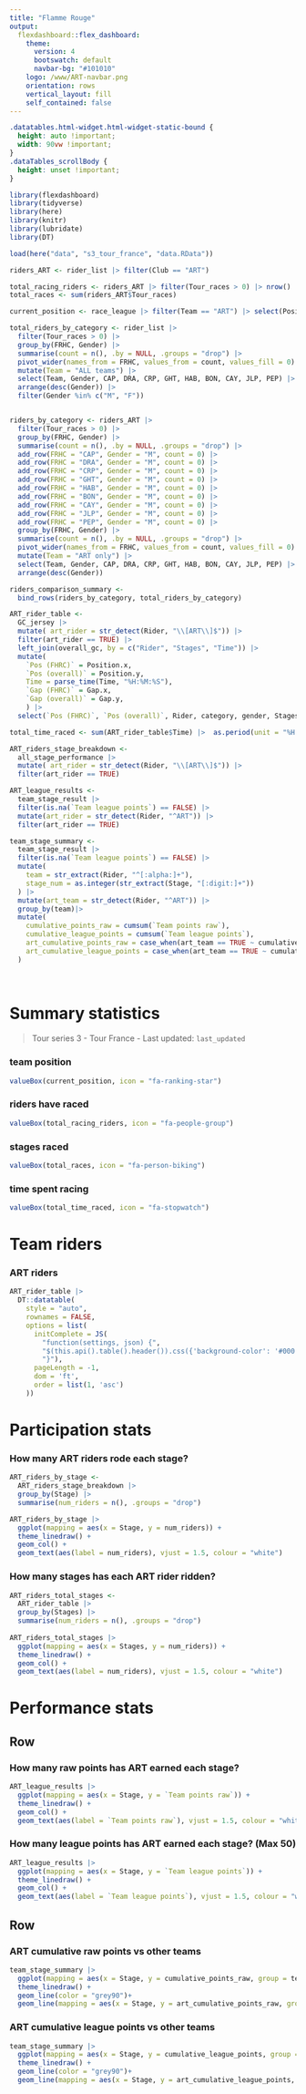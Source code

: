 ```yaml
---
title: "Flamme Rouge"
output: 
  flexdashboard::flex_dashboard:
    theme:
      version: 4
      bootswatch: default
      navbar-bg: "#101010"
    logo: /www/ART-navbar.png
    orientation: rows
    vertical_layout: fill
    self_contained: false
---
```


```css
.datatables.html-widget.html-widget-static-bound { 
  height: auto !important;
  width: 90vw !important;
}
.dataTables_scrollBody {
  height: unset !important;
}
```

```r
library(flexdashboard)
library(tidyverse)
library(here)
library(knitr)
library(lubridate)
library(DT)

load(here("data", "s3_tour_france", "data.RData"))

```

```r
riders_ART <- rider_list |> filter(Club == "ART")

total_racing_riders <- riders_ART |> filter(Tour_races > 0) |> nrow()
total_races <- sum(riders_ART$Tour_races)

current_position <- race_league |> filter(Team == "ART") |> select(Position) |> sum()

total_riders_by_category <- rider_list |>
  filter(Tour_races > 0) |>
  group_by(FRHC, Gender) |>
  summarise(count = n(), .by = NULL, .groups = "drop") |>
  pivot_wider(names_from = FRHC, values_from = count, values_fill = 0) |>
  mutate(Team = "ALL teams") |>
  select(Team, Gender, CAP, DRA, CRP, GHT, HAB, BON, CAY, JLP, PEP) |>
  arrange(desc(Gender)) |>
  filter(Gender %in% c("M", "F"))


riders_by_category <- riders_ART |>
  filter(Tour_races > 0) |>
  group_by(FRHC, Gender) |>
  summarise(count = n(), .by = NULL, .groups = "drop") |>
  add_row(FRHC = "CAP", Gender = "M", count = 0) |>
  add_row(FRHC = "DRA", Gender = "M", count = 0) |>
  add_row(FRHC = "CRP", Gender = "M", count = 0) |>
  add_row(FRHC = "GHT", Gender = "M", count = 0) |>
  add_row(FRHC = "HAB", Gender = "M", count = 0) |>
  add_row(FRHC = "BON", Gender = "M", count = 0) |>
  add_row(FRHC = "CAY", Gender = "M", count = 0) |>
  add_row(FRHC = "JLP", Gender = "M", count = 0) |>
  add_row(FRHC = "PEP", Gender = "M", count = 0) |>
  group_by(FRHC, Gender) |>
  summarise(count = n(), .by = NULL, .groups = "drop") |>
  pivot_wider(names_from = FRHC, values_from = count, values_fill = 0) |>
  mutate(Team = "ART only") |>
  select(Team, Gender, CAP, DRA, CRP, GHT, HAB, BON, CAY, JLP, PEP) |>
  arrange(desc(Gender))

riders_comparison_summary <-
  bind_rows(riders_by_category, total_riders_by_category)

ART_rider_table <-
  GC_jersey |>
  mutate( art_rider = str_detect(Rider, "\\[ART\\]$")) |>
  filter(art_rider == TRUE) |>
  left_join(overall_gc, by = c("Rider", "Stages", "Time")) |>
  mutate(
    `Pos (FHRC)` = Position.x,
    `Pos (overall)` = Position.y,
    Time = parse_time(Time, "%H:%M:%S"),
    `Gap (FHRC)` = Gap.x,
    `Gap (overall)` = Gap.y,
    ) |>
  select(`Pos (FHRC)`, `Pos (overall)`, Rider, category, gender, Stages, Time, `Gap (FHRC)`, `Gap (overall)`)

total_time_raced <- sum(ART_rider_table$Time) |>  as.period(unit = "%H:%M:%S")

ART_riders_stage_breakdown <-
  all_stage_performance |>
  mutate( art_rider = str_detect(Rider, "\\[ART\\]$")) |>
  filter(art_rider == TRUE)

ART_league_results <-
  team_stage_result |>
  filter(is.na(`Team league points`) == FALSE) |>
  mutate(art_rider = str_detect(Rider, "^ART")) |>
  filter(art_rider == TRUE)

team_stage_summary <-
  team_stage_result |>
  filter(is.na(`Team league points`) == FALSE) |>
  mutate(
    team = str_extract(Rider, "^[:alpha:]+"),
    stage_num = as.integer(str_extract(Stage, "[:digit:]+"))
  ) |>
  mutate(art_team = str_detect(Rider, "^ART")) |>
  group_by(team)|>
  mutate(
    cumulative_points_raw = cumsum(`Team points raw`),
    cumulative_league_points = cumsum(`Team league points`),
    art_cumulative_points_raw = case_when(art_team == TRUE ~ cumulative_points_raw, TRUE ~ NA),
    art_cumulative_league_points = case_when(art_team == TRUE ~ cumulative_league_points, TRUE ~ NA)
  )
  
  

```



Summary statistics
======================

> Tour series 3 - Tour France - Last updated: `last_updated` 

### team position
```r
valueBox(current_position, icon = "fa-ranking-star")
```

### riders have raced
```r
valueBox(total_racing_riders, icon = "fa-people-group")
```

### stages raced
```r
valueBox(total_races, icon = "fa-person-biking")
```

### time spent racing
```r
valueBox(total_time_raced, icon = "fa-stopwatch")
```

Team riders
======================

### ART riders
```r
ART_rider_table |>
  DT::datatable(
    style = "auto",
    rownames = FALSE,
    options = list(
      initComplete = JS(
        "function(settings, json) {",
        "$(this.api().table().header()).css({'background-color': '#000', 'color': '#fff'});",
        "}"),
      pageLength = -1,
      dom = 'ft',
      order = list(1, 'asc')
    ))
```


Participation stats
======================

### How many ART riders rode each stage?
```r
ART_riders_by_stage <-
  ART_riders_stage_breakdown |>
  group_by(Stage) |>
  summarise(num_riders = n(), .groups = "drop")

ART_riders_by_stage |>
  ggplot(mapping = aes(x = Stage, y = num_riders)) +
  theme_linedraw() +
  geom_col() +
  geom_text(aes(label = num_riders), vjust = 1.5, colour = "white")
```

### How many stages has each ART rider ridden?
```r
ART_riders_total_stages <-
  ART_rider_table |>
  group_by(Stages) |>
  summarise(num_riders = n(), .groups = "drop")
  
ART_riders_total_stages |>
  ggplot(mapping = aes(x = Stages, y = num_riders)) +
  theme_linedraw() +
  geom_col() +
  geom_text(aes(label = num_riders), vjust = 1.5, colour = "white")
```


Performance stats
======================

Row
------------------------

### How many raw points has ART earned each stage?
```r
ART_league_results |>
  ggplot(mapping = aes(x = Stage, y = `Team points raw`)) +
  theme_linedraw() +
  geom_col() +
  geom_text(aes(label = `Team points raw`), vjust = 1.5, colour = "white")
```

### How many league points has ART earned each stage? (Max 50)
```r
ART_league_results |>
  ggplot(mapping = aes(x = Stage, y = `Team league points`)) +
  theme_linedraw() +
  geom_col() +
  geom_text(aes(label = `Team league points`), vjust = 1.5, colour = "white")
```

Row
------------------------

### ART cumulative raw points vs other teams
```r
team_stage_summary |>
  ggplot(mapping = aes(x = Stage, y = cumulative_points_raw, group = team)) +
  theme_linedraw() +
  geom_line(color = "grey90")+
  geom_line(mapping = aes(x = Stage, y = art_cumulative_points_raw, group = team))

```

### ART cumulative league points vs other teams
```r
team_stage_summary |>
  ggplot(mapping = aes(x = Stage, y = cumulative_league_points, group = team)) +
  theme_linedraw() +
  geom_line(color = "grey90")+
  geom_line(mapping = aes(x = Stage, y = art_cumulative_league_points, group = team))
```



